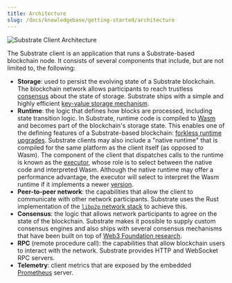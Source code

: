 ```yaml
---
title: Architecture
slug: /docs/knowledgebase/getting-started/architecture
---
```


![Substrate Client Architecture](https:www.substrate.dev/docs/assets/substrate-arch.png)

The Substrate client is an application that runs a Substrate-based blockchain node. It consists of several components
that include, but are not limited to, the following:

- **Storage**: used to persist the evolving state of a Substrate blockchain. The
  blockchain network allows participants to reach trustless [consensus](/docs/en/knowledgebase/advanced/consensus) about the
  state of storage. Substrate ships with a simple and highly efficient
  [key-value storage mechanism](/docs/en/knowledgebase/advanced/storage).
- **Runtime**: the logic that defines how blocks are processed, including state transition logic. In Substrate, runtime code is
  compiled to [Wasm](/docs/en/knowledgebase/getting-started/glossary#webassembly-wasm) and becomes part of the blockchain's
  storage state. This enables one of the defining features of a Substrate-based blockchain:
  [forkless runtime upgrades](/docs/en/knowledgebase/runtime/upgrades#forkless-runtime-upgrades). Substrate clients may also
  include a "native runtime" that is compiled for the same platform as the client itself (as opposed to Wasm). The
  component of the client that dispatches calls to the runtime is known as the
  [executor](/docs/en/knowledgebase/advanced/executor), whose role is to select between the native code and interpreted Wasm. Although the
  native runtime may offer a performance advantage, the executor will select to interpret the Wasm runtime if it
  implements a newer [version](/docs/en/knowledgebase/runtime/upgrades#runtime-versioning).
- **Peer-to-peer network**: the capabilities that allow the client to communicate with other network participants. Substrate uses
  the Rust implementation of the [`libp2p` network stack](https://libp2p.io/) to achieve this.
- **Consensus**: the logic that allows network participants to agree on the state of the blockchain.
  Substrate makes it possible to supply custom consensus engines and also ships with several consensus mechanisms that
  have been built on top of [Web3 Foundation research](https://w3f-research.readthedocs.io/en/latest/index.html).
- **RPC** (remote procedure call): the capabilities that allow blockchain users to interact with the network. Substrate provides
  HTTP and WebSocket RPC servers.
- **Telemetry**: client metrics that are exposed by the embedded [Prometheus](https://prometheus.io/) server.